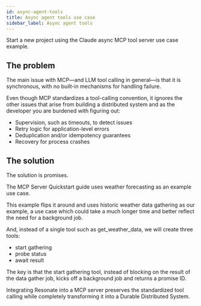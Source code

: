 ```yaml
---
id: async-agent-tools
title: Async agent tools use case
sidebar_label: Async agent tools
---
```


Start a new project using the Claude async MCP tool server use case example.


<CloneRepoGrid>
  <CloneRepoCard
    sdk="Python SDK"
    description="Claude async MCP tool server use case"
    link="https://github.com/resonatehq-examples/example-async-tools-mcp-server-py"
  />
</CloneRepoGrid>

## The problem

The main issue with MCP—and LLM tool calling in general—is that it is synchronous, with no built-in mechanisms for handling failure.

Even though MCP standardizes a tool-calling convention, it ignores the other issues that arise from building a distributed system and as the developer you are burdened with figuring out:

- Supervision, such as timeouts, to detect issues
- Retry logic for application-level errors
- Deduplication and/or idempotency guarantees
- Recovery for process crashes

## The solution

The solution is promises.

The MCP Server Quickstart guide uses weather forecasting as an example use case.

This example flips it around and uses historic weather data gathering as our example, a use case which could take a much longer time and better reflect the need for a background job.

And, instead of a single tool such as get_weather_data, we will create three tools:

- start gathering
- probe status
- await result

The key is that the start gathering tool, instead of blocking on the result of the data gather job, kicks off a background job and returns a promise ID.

Integrating Resonate into a MCP server preserves the standardized tool calling while completely transforming it into a Durable Distributed System.
